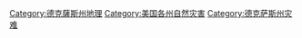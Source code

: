 [[Category:德克薩斯州地理|Category:德克薩斯州地理]]
[[Category:美国各州自然灾害|Category:美国各州自然灾害]]
[[Category:德克萨斯州灾难|Category:德克萨斯州灾难]]
